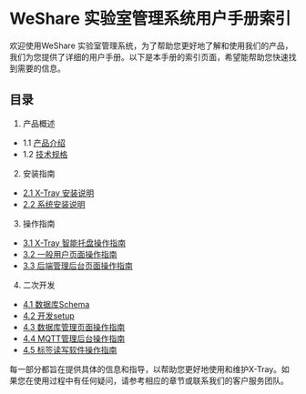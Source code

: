 # WeShare 实验室管理系统用户手册索引

欢迎使用WeShare 实验室管理系统，为了帮助您更好地了解和使用我们的产品，我们为您提供了详细的用户手册。以下是本手册的索引页面，希望能帮助您快速找到需要的信息。
## 目录

1. 产品概述
- 1.1 [产品介绍](./introduction#产品介绍)
- 1.2 [技术规格](./introduction#技术规格)

2. 安装指南

- [2.1 X-Tray 安装说明](./install/X-Tray-install.mdx)
- [2.2 系统安装说明](./install/System-install.mdx)

3. 操作指南

- [3.1 X-Tray 智能托盘操作指南](./operation/X-Tray-operation)
- [3.2 一般用户页面操作指南](./operation/user-operation)
- [3.3 后端管理后台页面操作指南](./operation/admin-operation)

4. 二次开发

- [4.1 数据库Schema](./developer/schema)
- [4.2 开发setup](./developer/setup)
- [4.3 数据库管理页面操作指南](./developer/database-operation)
- [4.4 MQTT管理后台操作指南](./developer/MQTT-operation)
- [4.5 标签读写软件操作指南](./developer/UHF-Reader-operation)

每一部分都旨在提供具体的信息和指导，以帮助您更好地使用和维护X-Tray。如果您在使用过程中有任何疑问，请参考相应的章节或联系我们的客户服务团队。
